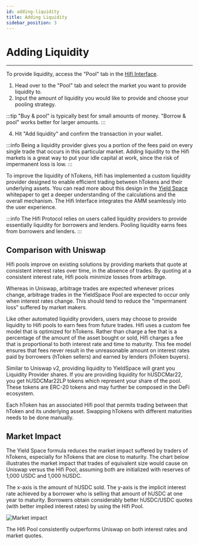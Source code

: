```yaml
---
id: adding-liquidity
title: Adding Liquidity
sidebar_position: 3
---
```



# Adding Liquidity

<YouTubeEmbed embedId="O_iNp0yoMVc" />

---

To provide liquidity, access the "Pool" tab in the [Hifi Interface](https://app.hifi.finance/pool).

1. Head over to the "Pool" tab and select the market you want to provide liquidity to.
2. Input the amount of liquidity you would like to provide and choose your pooling strategy.

:::tip
"Buy & pool" is typically best for small amounts of money. "Borrow & pool" works better for larger amounts.
:::

4. Hit "Add liquidity" and confirm the transaction in your wallet.

:::info
Being a liquidity provider gives you a portion of the fees paid on every single trade that occurs in this particular
market. Adding liquidity to the Hifi markets is a great way to put your idle capital at work, since the risk of
impermanent loss is low.
:::

To improve the liquidity of hTokens, Hifi has implemented a custom liquidity provider designed to enable efficient
trading between hTokens and their underlying assets. You can read more about this design in the [Yield
Space](https://yield.is/YieldSpace.pdf) whitepaper to get a deeper understanding of the calculations and the overall
mechanism. The Hifi Interface integrates the AMM seamlessly into the user experience.

:::info
The Hifi Protocol relies on users called liquidity providers to provide essentially liquidity for borrowers and lenders.
Pooling liquidity earns fees from borrowers and lenders.
:::

## Comparison with Uniswap

Hifi pools improve on existing solutions by providing markets that quote at consistent interest rates over time, in the
absence of trades. By quoting at a consistent interest rate, Hifi pools minimize losses from arbitrage.

Whereas in Uniswap, arbitrage trades are expected whenever prices change, arbitrage trades in the YieldSpace Pool are expected to
occur only when interest rates change. This should tend to reduce the "impermanent loss" suffered by market makers.

Like other automated liquidity providers, users may choose to provide liquidity to Hifi pools to earn fees from future trades. Hifi uses a custom fee model that is optimized for hTokens. Rather than charge a fee that is a percentage of the amount of the asset bought or sold, Hifi charges a fee that is proportional to both interest rate and time to maturity. This fee model ensures that fees never result in the unreasonable amount on interest rates paid by borrowers (hToken sellers) and earned by lenders (hToken buyers).

Similar to Uniswap v2, providing liquidity to YieldSpace will grant you Liquidity Provider shares. If you are providing
liquidity for hUSDCMar22, you get hUSDCMar22LP tokens which represent your share of the pool. These tokens are ERC-20
tokens and may further be composed in the DeFi ecosystem.

Each hToken has an associated Hifi pool that permits trading between that hToken and its underlying asset. Swapping hTokens with different maturities needs to be done manually.

## Market Impact

The Yield Space formula reduces the market impact suffered by traders of hTokens, especially for hTokens that are close to maturity. The chart below illustrates the market impact that trades of equivalent size would cause on Uniswap versus the Hifi Pool, assuming both are initialized with reserves of 1,000 USDC and 1,000 hUSDC.

The x-axis is the amount of hUSDC sold. The y-axis is the implicit interest rate achieved by a borrower who is selling
that amount of hUSDC at one year to maturity. Borrowers obtain considerably better hUSDC/USDC quotes (with better
implied interest rates) by using the Hifi Pool.

![Market impact](/img/guides/market-impact.png)

The Hifi Pool consistently outperforms Uniswap on both interest rates and market quotes.
